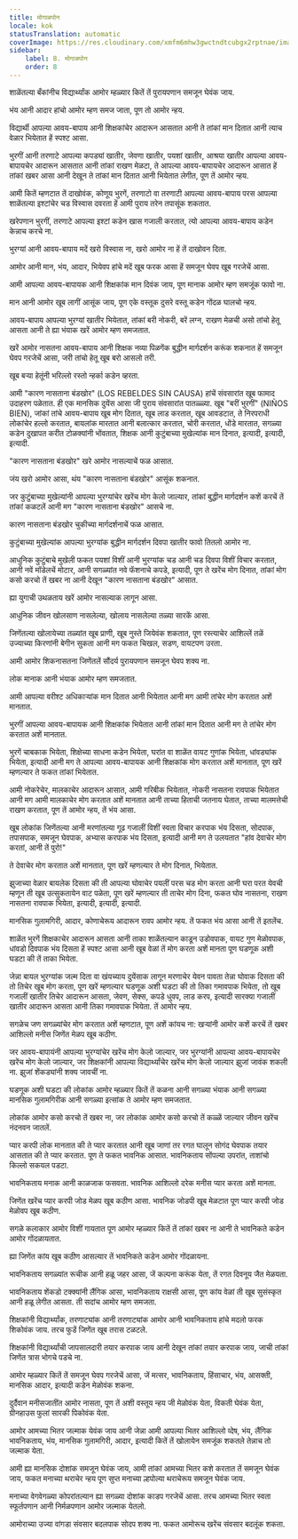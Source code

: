 ```yaml
---
title: मोगाळपोन
locale: kok
statusTranslation: automatic
coverImage: https://res.cloudinary.com/xmfm6mhw3gwctndtcubgx2rptnae/image/upload/v1740337243/small_cover_educacion_fundamental_a051170f1c.webp
sidebar:
    label: 8. मोगाळपोन
    order: 8
---
```

शाळेंतल्या बँकांनीच विद्यार्थ्यांक आमोर म्हळ्यार कितें तें पुरायपणान समजून घेवंक जाय.

भंय आनी आदार हांचो आमोर म्हण समज जाता, पूण तो आमोर न्हय.

विद्यार्थी आपल्या आवय-बापाय आनी शिक्षकांचेर आदारून आसतात आनी ते तांकां मान दितात आनी त्याच वेळार भियेतात हें स्पश्ट आसा.

भुरगीं आनी तरणाटे आपल्या कपड्यां खातीर, जेवणा खातीर, पयशां खातीर, आश्रया खातीर आपल्या आवय-बापायचेर आदारून आसतात आनी तांकां राखण मेळटा, ते आपल्या आवय-बापायचेर आदारून आसात हें तांकां खबर आसा आनी देखून ते तांकां मान दितात आनी भियेतात लेगीत, पूण तें आमोर न्हय.

आमी कितें म्हणटात तें दाखोवंक, कोणूय भुरगें, तरणाटो वा तरणाटी आपल्या आवय-बापाय परस आपल्या शाळेंतल्या इश्टांचेर चड विस्वास दवरता हें आमी पुराय तरेन तपासूंक शकतात.

खरेपणान भुरगीं, तरणाटे आपल्या इश्टां कडेन खास गजाली करतात, त्यो आपल्या आवय-बापाय कडेन केन्नाच करचे ना.

भुरग्यां आनी आवय-बापाय मदें खरो विस्वास ना, खरो आमोर ना हें तें दाखोवन दिता.

आमोर आनी मान, भंय, आदार, भियेवप हांचे मदें खूब फरक आसा हें समजून घेवप खूब गरजेचें आसा.

आमी आपल्या आवय-बापायक आनी शिक्षकांक मान दिवंक जाय, पूण मानाक आमोर म्हण समजूंक फावो ना.

मान आनी आमोर खूब लागीं आसूंक जाय, पूण एके वस्तूक दुसरे वस्तू कडेन गोंदळ घालचो न्हय.

आवय-बापाय आपल्या भुरग्यां खातीर भियेतात, तांकां बरी नोकरी, बरें लग्न, राखण मेळची असो तांचो हेतू आसता आनी ते ह्या भंयाक खरें आमोर म्हण समजतात.

खरें आमोर नासतना आवय-बापाय आनी शिक्षक नव्या पिळगेंक बुद्धीन मार्गदर्शन करूंक शकनात हें समजून घेवप गरजेचें आसा, जरी तांचो हेतू खूब बरो आसलो तरी.

खूब बऱ्या हेतूंनी भरिल्लो रस्तो न्हर्का कडेन व्हरता.

आमी "कारण नासताना बंडखोर" (LOS REBELDES SIN CAUSA) हांचें संवसारांत खूब फामाद उदाहरण पळेतात. ही एक मानसिक दुयेंस आसा जी पुराय संवसारांत पातळ्ळ्या. खूब "बरीं भुरगीं" (NIÑOS BIEN), जांकां तांचे आवय-बापाय खूब मोग दितात, खूब लाड करतात, खूब आवडटात, ते निरपराधी लोकांचेर हल्लो करतात, बायलांक मारतात आनी बलात्कार करतात, चोरी करतात, धोंडे मारतात, सगळ्या कडेन दुखापत करीत टोळक्यांनी भोंवतात, शिक्षक आनी कुटुंबाच्या मुखेल्यांक मान दिनात, इत्यादी, इत्यादी, इत्यादी.

"कारण नासताना बंडखोर" खरे आमोर नासल्याचें फळ आसात.

जंय खरो आमोर आसा, थंय "कारण नासताना बंडखोर" आसूंक शकनात.

जर कुटुंबाच्या मुखेल्यांनी आपल्या भुरग्यांचेर खरेंच मोग केलो जाल्यार, तांकां बुद्धीन मार्गदर्शन कशें करचें तें तांकां कळटलें आनी मग "कारण नासताना बंडखोर" आसचे ना.

कारण नासताना बंडखोर चुकीच्या मार्गदर्शनाचें फळ आसात.

कुटुंबाच्या मुखेल्यांक आपल्या भुरग्यांक बुद्धीन मार्गदर्शन दिवपा खातीर फावो तितलो आमोर ना.

आधुनिक कुटुंबाचे मुखेली फकत पयशां विशीं आनी भुरग्यांक चड आनी चड दिवपा विशीं विचार करतात, आनी नवें मॉडेलचें मोटार, आनी सगळ्यांत नवे फॅशनाचे कपडे, इत्यादी, पूण ते खरेंच मोग दिनात, तांकां मोग कसो करचो तें खबर ना आनी देखून "कारण नासताना बंडखोर" आसात.

ह्या युगाची उथळताय खरें आमोर नासल्याक लागून आसा.

आधुनिक जीवन खोलसाण नासलेल्या, खोलाय नासलेल्या तळ्या सारकें आसा.

जिणेंतल्या खोलायेच्या तळ्यांत खूब प्राणी, खूब नुस्ते जियेवंक शकतात, पूण रस्त्याचेर आशिल्लें तळें उज्याच्या किरणांनी बेगीन सुकता आनी मग फकत चिखल, सडण, वायटपण उरता.

आमी आमोर शिकनासतना जिणेंतलें सौंदर्य पुरायपणान समजून घेवप शक्य ना.

लोक मानाक आनी भंयाक आमोर म्हण समजतात.

आमी आपल्या वरीश्ट अधिकाऱ्यांक मान दितात आनी भियेतात आनी मग आमी तांचेर मोग करतात अशें मानतात.

भुरगीं आपल्या आवय-बापायक आनी शिक्षकांक भियेतात आनी तांकां मान दितात आनी मग ते तांचेर मोग करतात अशें मानतात.

भुरगें चाबकाक भियेता, शिक्षेच्या साधना कडेन भियेता, घरांत वा शाळेंत वायट गुणांक भियेता, धांवड्यांक भियेता, इत्यादी आनी मग ते आपल्या आवय-बापायक आनी शिक्षकांक मोग करतात अशें मानतात, पूण खरें म्हणल्यार ते फकत तांकां भियेतात.

आमी नोकरेचेर, मालकाचेर आदारून आसात, आमी गरिबीक भियेतात, नोकरी नासतना रावपाक भियेतात आनी मग आमी मालकाचेर मोग करतात अशें मानतात आनी ताच्या हिताची जतनाय घेतात, ताच्या मालमत्तेची राखण करतात, पूण तें आमोर न्हय, तें भंय आसा.

खूब लोकांक जिणेंतल्या आनी मरणांतल्या गूढ गजालीं विशीं स्वता विचार करपाक भंय दिसता, सोदपाक, तपासपाक, समजून घेवपाक, अभ्यास करपाक भंय दिसता, इत्यादी आनी मग ते उलयतात "हांव देवाचेर मोग करतां, आनी तें पुरो!"

ते देवाचेर मोग करतात अशें मानतात, पूण खरें म्हणल्यार ते मोग दिनात, भियेतात.

झुजाच्या वेळार बायलेक दिसता की ती आपल्या घोवाचेर पयलीं परस चड मोग करता आनी घरा परत येवची म्हणून ती खूब उत्सुकतायेन वाट पळेता, पूण खरें म्हणल्यार ती ताचेर मोग दिना, फकत घोव नासतना, राखण नासतना रावपाक भियेता, इत्यादी, इत्यादी, इत्यादी.

मानसिक गुलामगिरी, आदार, कोणाचेरूय आदारून रावप आमोर न्हय. तें फकत भंय आसा आनी तें इतलेंच.

शाळेंत भुरगें शिक्षकाचेर आदारून आसता आनी ताका शाळेंतल्यान काडून उडोवपाक, वायट गुण मेळोवपाक, धांवडो दिवपाक भंय दिसता हें स्पश्ट आसा आनी खूब वेळां तें मोग करता अशें मानता पूण घडणूक अशी घडटा की तें ताका भियेता.

जेन्ना बायल भुरग्यांक जल्म दिता वा खंयच्याय दुयेंसाक लागून मरणाचेर येवन पावता तेन्ना घोवाक दिसता की तो तिचेर खूब मोग करता, पूण खरें म्हणल्यार घडणूक अशी घडटा की तो तिका गमावपाक भियेता, तो खूब गजालीं खातीर तिचेर आदारून आसता, जेवण, सेक्स, कपडे धुवप, लाड करप, इत्यादी सारक्या गजालीं खातीर आदारून आसता आनी तिका गमावपाक भियेता. तें आमोर न्हय.

सगळेच जण सगळ्यांचेर मोग करतात अशें म्हणटात, पूण अशें कांयच ना: खऱ्यांनी आमोर कशें करचें तें खबर आशिल्लो मनीस जिणेंत मेळप खूब कठीण.

जर आवय-बापायंनी आपल्या भुरग्यांचेर खरेंच मोग केलो जाल्यार, जर भुरग्यांनी आपल्या आवय-बापायचेर खरेंच मोग केलो जाल्यार, जर शिक्षकांनी आपल्या विद्यार्थ्यांचेर खरेंच मोग केलो जाल्यार झुजां जावंक शकली ना. झुजां शेंकड्यांनी शक्य जावचीं ना.

घडणूक अशी घडटा की लोकांक आमोर म्हळ्यार कितें तें कळना आनी सगळ्या भंयाक आनी सगळ्या मानसिक गुलामगिरीक आनी सगळ्या इत्सांक ते आमोर म्हण समजतात.

लोकांक आमोर कसो करचो तें खबर ना, जर लोकांक आमोर कसो करचो तें कळ्ळें जाल्यार जीवन खरेंच नंदनवन जातलें.

प्यार करपी लोक मानतात की ते प्यार करतात आनी खूब जाणां तर रगत घालून सोगंद घेवपाक तयार आसतात की ते प्यार करतात. पूण ते फकत भावनिक आसात. भावनिकताय सोंपल्या उपरांत, ताशांचो किल्लो सकयल पडटा.

भावनिकताय मनाक आनी काळजाक फसवता. भावनिक आशिल्लो दरेक मनीस प्यार करता अशें मानता.

जिणेंत खरेंच प्यार करपी जोड मेळप खूब कठीण आसा. भावनिक जोडपी खूब मेळटात पूण प्यार करपी जोड मेळोवप खूब कठीण.

सगळे कलाकार आमोर विशीं गायतात पूण आमोर म्हळ्यार कितें तें तांकां खबर ना आनी ते भावनिकते कडेन आमोर गोंदळायतात.

ह्या जिणेंत कांय खूब कठीण आसल्यार तें भावनिकते कडेन आमोर गोंदळायना.

भावनिकताय सगळ्यांत रूचीक आनी हळू जहर आसा, जें कल्पना करूंक येता, तें रगत दिवनूय जैत मेळयता.

भावनिकताय शेंकडो टक्क्यांनी लैंगिक आसा, भावनिकताय राक्षसी आसा, पूण कांय वेळां ती खूब सुसंस्कृत आनी हळू लेगीत आसता. ती सदांच आमोर म्हण समजता.

शिक्षकांनी विद्यार्थ्यांक, तरणाट्यांक आनी तरणाट्यांक आमोर आनी भावनिकताय हांचे मदलो फरक शिकोवंक जाय. तरच फुडें जिणेंत खूब तरास टळटले.

शिक्षकांनी विद्यार्थ्यांची जापसालदारी तयार करपाक जाय आनी देखून तांकां तयार करपाक जाय, जाची तांकां जिणेंत त्रास भोगचे पडचे ना.

आमोर म्हळ्यार कितें तें समजून घेवप गरजेचें आसा, जें मत्सर, भावनिकताय, हिंसाचार, भंय, आसक्ती, मानसिक आदार, इत्यादी कडेन मेळोवंक शकना.

दुर्दैवान मनीसजातींत आमोर नासता, पूण तें अशी वस्तूय न्हय जी मेळोवंक येता, विकती घेवंक येता, ग्रीनहाउस फुलां सारकी पिकोवंक येता.

आमोर आमच्या भितर जल्माक येवंक जाय आनी जेन्ना आमी आपल्या भितर आशिल्लो व्देष, भंय, लैंगिक भावनिकताय, भंय, मानसिक गुलामगिरी, आदार, इत्यादी कितें तें खोलायेन समजूंक शकतले तेन्नाच तो जल्माक येता.

आमी ह्या मानसिक दोशांक समजून घेवंक जाय, आमी तांकां आमच्या भितर कशे करतात तें समजून घेवंक जाय, फकत मनाच्या थराचेर न्हय पूण सुप्त मनाच्या ल्हपोल्या थराचेरूय समजून घेवंक जाय.

मनाच्या वेगवेगळ्या कोपरांतल्यान ह्या सगळ्या दोशांक काडप गरजेचें आसा. तरच आमच्या भितर स्वता स्फूर्तपणान आनी निर्मळपणान आमोर जल्माक येतलो.

आमोराच्या उज्या वांगडा संवसार बदलपाक सोदप शक्य ना. फकत आमोरूच खरेंच संवसार बदलूंक शकता.

